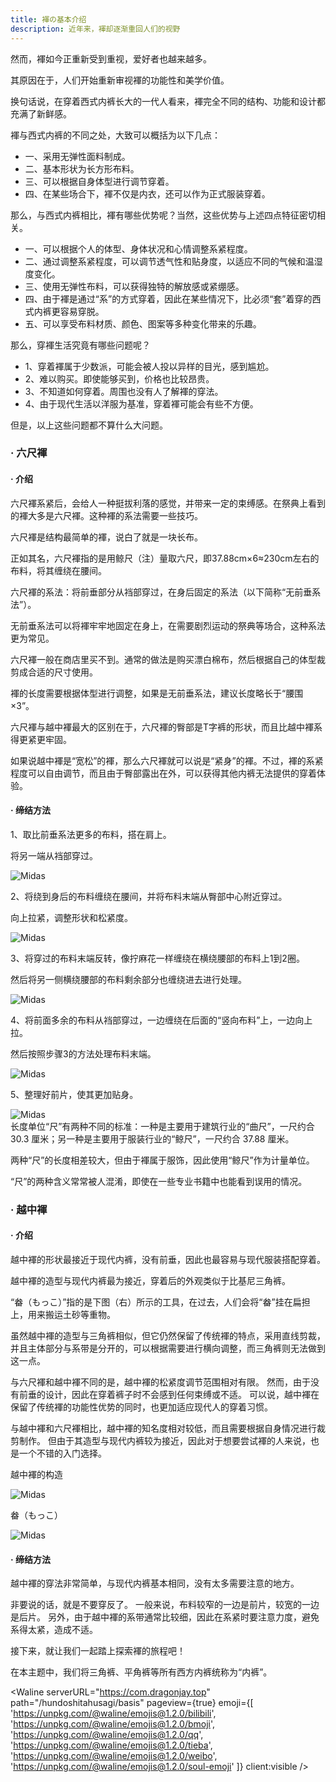 ```yaml
---
title: 褌の基本介绍
description: 近年来，褌却逐渐重回人们的视野
---
```



然而，褌如今正重新受到重视，爱好者也越来越多。

其原因在于，人们开始重新审视褌的功能性和美学价值。

换句话说，在穿着西式内裤长大的一代人看来，褌完全不同的结构、功能和设计都充满了新鲜感。

褌与西式内裤的不同之处，大致可以概括为以下几点：

- 一、采用无弹性面料制成。
- 二、基本形状为长方形布料。
- 三、可以根据自身体型进行调节穿着。
- 四、在某些场合下，褌不仅是内衣，还可以作为正式服装穿着。

那么，与西式内裤相比，褌有哪些优势呢？当然，这些优势与上述四点特征密切相关。

- 一、可以根据个人的体型、身体状况和心情调整系紧程度。
- 二、通过调整系紧程度，可以调节透气性和贴身度，以适应不同的气候和温湿度变化。
- 三、使用无弹性布料，可以获得独特的解放感或紧绷感。
- 四、由于褌是通过“系”的方式穿着，因此在某些情况下，比必须“套”着穿的西式内裤更容易穿脱。
- 五、可以享受布料材质、颜色、图案等多种变化带来的乐趣。

那么，穿褌生活究竟有哪些问题呢？

- 1、穿着褌属于少数派，可能会被人投以异样的目光，感到尴尬。
- 2、难以购买。即使能够买到，价格也比较昂贵。
- 3、不知道如何穿着。周围也没有人了解褌的穿法。
- 4、由于现代生活以洋服为基准，穿着褌可能会有些不方便。

但是，以上这些问题都不算什么大问题。

### · 六尺褌

#### · 介绍

六尺褌系紧后，会给人一种挺拔利落的感觉，并带来一定的束缚感。在祭典上看到的褌大多是六尺褌。这种褌的系法需要一些技巧。

六尺褌是结构最简单的褌，说白了就是一块长布。

正如其名，六尺褌指的是用鲸尺（注）量取六尺，即37.88cm×6≈230cm左右的布料，将其缠绕在腰间。

六尺褌的系法：将前垂部分从裆部穿过，在身后固定的系法（以下简称“无前垂系法”）。

无前垂系法可以将褌牢牢地固定在身上，在需要剧烈运动的祭典等场合，这种系法更为常见。

六尺褌一般在商店里买不到。通常的做法是购买漂白棉布，然后根据自己的体型裁剪成合适的尺寸使用。

褌的长度需要根据体型进行调整，如果是无前垂系法，建议长度略长于“腰围×3”。

六尺褌与越中褌最大的区别在于，六尺褌的臀部是T字裤的形状，而且比越中褌系得更紧更牢固。

如果说越中褌是“宽松”的褌，那么六尺褌就可以说是“紧身”的褌。不过，褌的系紧程度可以自由调节，而且由于臀部露出在外，可以获得其他内裤无法提供的穿着体验。

#### · 缔结方法

1、取比前垂系法更多的布料，搭在肩上。

将另一端从裆部穿过。

<Image src="https://res.cloudinary.com/dkhp3hucr/image/upload/v1722320022/Fundoshi/fastening_ryokusyaku5_lhi9ce.avif" loading="lazy" isZoomed alt="Midas" client:visible />

2、将绕到身后的布料缠绕在腰间，并将布料末端从臀部中心附近穿过。

向上拉紧，调整形状和松紧度。

<Image src="https://res.cloudinary.com/dkhp3hucr/image/upload/v1722320210/Fundoshi/fastening_ryokusyaku2_ydtljl.avif" loading="lazy" isZoomed alt="Midas" client:visible />

3、将穿过的布料末端反转，像拧麻花一样缠绕在横绕腰部的布料上1到2圈。

然后将另一侧横绕腰部的布料剩余部分也缠绕进去进行处理。

<Image src="https://res.cloudinary.com/dkhp3hucr/image/upload/v1722320345/Fundoshi/fastening_ryokusyaku3_eydvop.avif" loading="lazy" isZoomed alt="Midas" client:visible />

4、将前面多余的布料从裆部穿过，一边缠绕在后面的“竖向布料”上，一边向上拉。

然后按照步骤3的方法处理布料末端。

<Image src="https://res.cloudinary.com/dkhp3hucr/image/upload/v1722320524/Fundoshi/fastening_ryokusyaku8_o302jo.avif" loading="lazy" isZoomed alt="Midas" client:visible />

5、整理好前片，使其更加贴身。

<Image src="https://res.cloudinary.com/dkhp3hucr/image/upload/v1722320623/Fundoshi/fastening_ryokusyaku7_spygu9.avif" loading="lazy" isZoomed alt="Midas" client:visible />

<Aside type="note" title="(注)">
长度单位“尺”有两种不同的标准：一种是主要用于建筑行业的“曲尺”，一尺约合 30.3 厘米；另一种是主要用于服装行业的“鲸尺”，一尺约合 37.88 厘米。

两种“尺”的长度相差较大，但由于褌属于服饰，因此使用“鲸尺”作为计量单位。

“尺”的两种含义常常被人混淆，即使在一些专业书籍中也能看到误用的情况。
</Aside>

### · 越中褌

#### · 介绍

越中褌的形状最接近于现代内裤，没有前垂，因此也最容易与现代服装搭配穿着。

越中褌的造型与现代内裤最为接近，穿着后的外观类似于比基尼三角裤。

“畚（もっこ）”指的是下图（右）所示的工具，在过去，人们会将“畚”挂在扁担上，用来搬运土砂等重物。

虽然越中褌的造型与三角裤相似，但它仍然保留了传统褌的特点，采用直线剪裁，并且主体部分与系带是分开的，可以根据需要进行横向调整，而三角裤则无法做到这一点。

与六尺褌和越中褌不同的是，越中褌的松紧度调节范围相对有限。 然而，由于没有前垂的设计，因此在穿着裤子时不会感到任何束缚或不适。 可以说，越中褌在保留了传统褌的功能性优势的同时，也更加适应现代人的穿着习惯。

与越中褌和六尺褌相比，越中褌的知名度相对较低，而且需要根据自身情况进行裁剪制作。 但由于其造型与现代内裤较为接近，因此对于想要尝试褌的人来说，也是一个不错的入门选择。

<div class="grid gap-2 grid-cols-2">

越中褌的构造

<Image src="https://res.cloudinary.com/dkhp3hucr/image/upload/v1722321208/Fundoshi/mokko.fig_ulabfs.avif" loading="lazy" isZoomed alt="Midas" client:visible />

畚（もっこ）

<Image src="https://res.cloudinary.com/dkhp3hucr/image/upload/v1722321207/Fundoshi/mokko_f3w4wm.avif" loading="lazy" isZoomed alt="Midas" client:visible />

</div>

#### · 缔结方法

越中褌的穿法非常简单，与现代内裤基本相同，没有太多需要注意的地方。

非要说的话，就是不要穿反了。 一般来说，布料较窄的一边是前片，较宽的一边是后片。 另外，由于越中褌的系带通常比较细，因此在系紧时要注意力度，避免系得太紧，造成不适。

接下来，就让我们一起踏上探索褌的旅程吧！

<Aside type="note" title="(注)">
在本主题中，我们将三角裤、平角裤等所有西方内裤统称为“内裤”。
</Aside>

<Waline serverURL="https://com.dragonjay.top" path="/hundoshitahusagi/basis" pageview={true} emoji={[
          'https://unpkg.com/@waline/emojis@1.2.0/bilibili',
          'https://unpkg.com/@waline/emojis@1.2.0/bmoji',
          'https://unpkg.com/@waline/emojis@1.2.0/qq',
          'https://unpkg.com/@waline/emojis@1.2.0/tieba',
          'https://unpkg.com/@waline/emojis@1.2.0/weibo',
          'https://unpkg.com/@waline/emojis@1.2.0/soul-emoji'
        ]} client:visible />